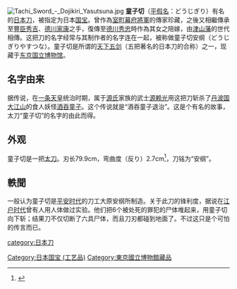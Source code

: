 {{Unreferenced |time=2011-12-01T07:33:52+00:00 }}
[[File:Tachi_Sword_-_Dojikiri_Yasutsuna.jpg|thumb]]
'''童子切'''（[[平假名|平假名]]：どうじぎり）有名的[[日本刀|日本刀]]，被指定为日本[[国宝|国宝]]。曾作為[[室町幕府將軍|室町幕府將軍]]的傳家珍藏，之後又相繼傳承至[[豐臣秀吉|豐臣秀吉]]、[[德川家康|德川家康]]之手，復傳至[[德川秀忠|德川秀忠]]時作為其女{{link-ja|天崇院|天崇院|勝姬}}之陪嫁，由[[津山藩|津山藩]]的{{link-ja|越前松平家|越前松平家}}世代相傳。这把刀的名字经常与其制作者的名字连在一起，被称做童子切安纲（どうじぎりやすつな）。童子切是所谓的[[天下五剑|天下五剑]]（五把著名的日本刀的合称）之一，现藏于[[东京国立博物馆|东京国立博物馆]]。

==名字由来==
据传说，在[[一条天皇|一条天皇]]统治时期，属于[[源氏|源氏]]家族的武士[[源赖光|源赖光]]用这把刀斩杀了[[丹波国|丹波国]][[大江山|大江山]]的食人妖怪[[酒吞童子|酒吞童子]]。这个传说就是“酒吞童子退治”。这是个有名的故事，太刀“童子切”的名字的由此而得{{Sfn|小和田泰経|2015-6|p=26 }}。

==外观==
童子切是一把[[太刀|太刀]]。刃长79.9cm，弯曲度（反り）2.7cm<ref name=日本刀大鑑_p106>{{Citation|和書|last=本間|first=順治|last2=佐藤|first2=貫一|author-link=本間順治|author2-link=佐藤貫一|title=日本刀大鑑 古刀篇3【図版】|publisher=大塚巧藝社|year=1966|page106|ncid=BA38019082}}</ref>，刀铭为“安纲”。

==軼聞==
一般认为童子切是[[平安时代|平安时代]]的刀工大原安纲所制造。关于此刀的锋利度，据说在[[江户时代|江户时代]]曾有人用人体做过实验。他们把6个被处死的罪犯的尸体堆起来，用童子切向下斩；结果刀不仅切断了六具尸体，而且刀刃都碰到地面了。不过这只是个可怕的传言而已。

[[category:日本刀|category:日本刀]]
[[Category:日本国宝_(工艺品)|Category:日本国宝 (工艺品)]]
[[Category:東京國立博物館藏品|Category:東京國立博物館藏品]]